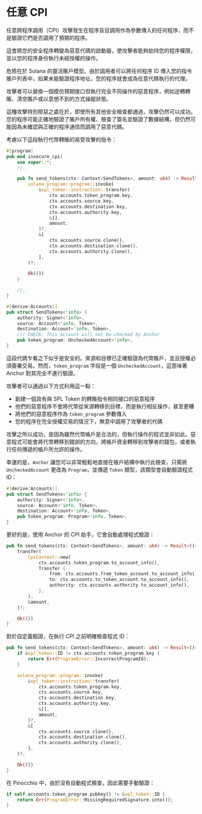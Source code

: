 
# 任意 CPI

任意跨程序調用（CPI）攻擊發生在程序盲目調用作為參數傳入的任何程序，而不是驗證它們是否調用了預期的程序。

這會將您的安全程序轉變為惡意代碼的啟動器，使攻擊者能夠劫持您的程序權限，並以您的程序身份執行未經授權的操作。

危險在於 Solana 的靈活賬戶模型。由於調用者可以將任何程序 ID 傳入您的指令賬戶列表中，如果未能驗證程序地址，您的程序就會成為任意代碼執行的代理。

攻擊者可以替換一個模仿預期接口但執行完全不同操作的惡意程序，例如逆轉轉賬、清空賬戶或以意想不到的方式操縱狀態。

這種攻擊特別險惡之處在於，即使所有其他安全檢查都通過，攻擊仍然可以成功。您的程序可能正確地驗證了賬戶所有權、檢查了簽名並驗證了數據結構，但仍然可能因為未確認與正確的程序通信而調用了惡意代碼。

<ArticleSection name="Anchor" id="anchor" level="h2" />

考慮以下這段執行代幣轉賬的易受攻擊的指令：

```rust
#[program]
pub mod insecure_cpi{
    use super::*;
    //..

    pub fn send_tokens(ctx: Context<SendTokens>, amount: u64) -> Result<()> {
        solana_program::program::invoke(
            &spl_token::instruction::transfer(
                ctx.accounts.token_program.key,
                ctx.accounts.source.key,
                ctx.accounts.destination.key,
                ctx.accounts.authority.key,
                &[],
                amount,
            )?,
            &[
                ctx.accounts.source.clone(),
                ctx.accounts.destination.clone(),
                ctx.accounts.authority.clone(),
            ],
        )?;

        Ok(())
    }

    //..
}

#[derive(Accounts)]
pub struct SendTokens<'info> {
    authority: Signer<'info>,
    source: Account<'info, Token>,
    destination: Account<'info, Token>,
    /// CHECK: This account will not be checked by Anchor
    pub token_program: UncheckedAccount<'info>,
}
```

這段代碼乍看之下似乎是安全的。來源和目標已正確驗證為代幣賬戶，並且授權必須簽署交易。然而，`token_program` 字段是一個 `UncheckedAccount`，這意味著 Anchor 對其完全不進行驗證。

攻擊者可以通過以下方式利用這一點：
- 創建一個具有與 SPL Token 的轉賬指令相同接口的惡意程序
- 他們的惡意程序不會將代幣從來源轉移到目標，而是執行相反操作，甚至更糟
- 將他們的惡意程序作為 `token_program` 參數傳入
- 您的程序在完全授權交易的情況下，無意中調用了攻擊者的代碼

攻擊之所以成功，是因為雖然代幣帳戶是合法的，但執行操作的程式並非如此。惡意程式可能會將代幣轉移到錯誤的方向，將帳戶資金轉移到攻擊者的錢包，或者執行任何傳遞的帳戶所允許的操作。

幸運的是，`Anchor` 讓您可以非常輕鬆地直接在帳戶結構中執行此檢查，只需將 `UncheckedAccount` 更改為 `Program`，並傳遞 `Token` 類型，該類型會自動驗證程式 ID：

```rust
#[derive(Accounts)]
pub struct SendTokens<'info> {
    authority: Signer<'info>,
    source: Account<'info, Token>,
    destination: Account<'info, Token>,
    pub token_program: Program<'info, Token>,
}
```

更好的是，使用 Anchor 的 CPI 助手，它會自動處理程式驗證：

```rust
pub fn send_tokens(ctx: Context<SendTokens>, amount: u64) -> Result<()> {
    transfer(
        CpiContext::new(
            ctx.accounts.token_program.to_account_info(),
            Transfer {
                from: ctx.accounts.from_token_account.to_account_info(),
                to: ctx.accounts.to_token_account.to_account_info(),
                authority: ctx.accounts.authority.to_account_info(),
            },
        ),
        &amount,
    )?;

    Ok(())
}
```

對於自定義驗證，在執行 CPI 之前明確檢查程式 ID：

```rust
pub fn send_tokens(ctx: Context<SendTokens>, amount: u64) -> Result<()> {
    if &spl_token::ID != ctx.accounts.token_program.key {
        return Err(ProgramError::IncorrectProgramId);
    }

    solana_program::program::invoke(
        &spl_token::instruction::transfer(
            ctx.accounts.token_program.key,
            ctx.accounts.source.key,
            ctx.accounts.destination.key,
            ctx.accounts.authority.key,
            &[],
            amount,
        )?,
        &[
            ctx.accounts.source.clone(),
            ctx.accounts.destination.clone(),
            ctx.accounts.authority.clone(),
        ],
    )?;

    Ok(())
}
```

<ArticleSection name="Pinocchio" id="pinocchio" level="h2" />

在 Pinocchio 中，由於沒有自動程式檢查，因此需要手動驗證：

```rust
if self.accounts.token_program.pubkey() != &spl_token::ID {
    return Err(ProgramError::MissingRequiredSignature.into());
}
```
